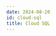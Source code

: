 ```yaml
---
date: 2024-08-20
id: cloud-sql
title: Cloud SQL
---
```


<DocCardContainer>

<DocCard
    title="📄️ Logging"
    description="This guide provides a detailed walkthrough on how to set up Cloud SQL to send the logs to SigNoz."
    href="/docs/gcp-monitoring/cloud-sql/logging/"
/>

</DocCardContainer>
